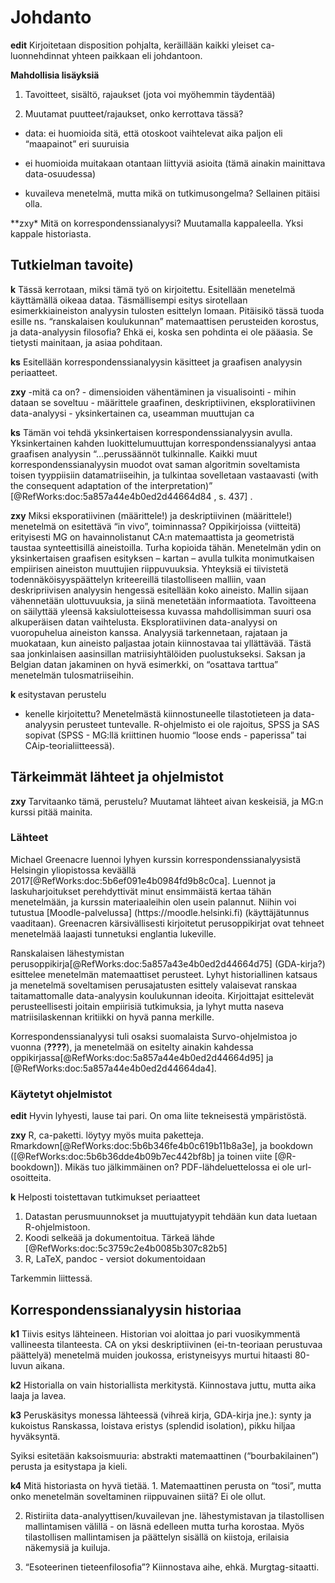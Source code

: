 # Johdanto

**edit** Kirjoitetaan disposition pohjalta, keräillään kaikki yleiset
ca-luonnehdinnat yhteen paikkaan eli johdantoon.

**Mahdollisia lisäyksiä**


1. Tavoitteet, sisältö, rajaukset (jota voi myöhemmin täydentää)

2. Muutamat puutteet/rajaukset, onko kerrottava tässä?

- data: ei huomioida sitä, että otoskoot vaihtelevat aika paljon eli
"maapainot" eri suuruisia

- ei huomioida muitakaan otantaan liittyviä asioita (tämä ainakin
mainittava data-osuudessa)

- kuvaileva menetelmä, mutta mikä on tutkimusongelma? Sellainen pitäisi olla.

**zxy* Mitä on korrespondenssianalyysi? Muutamalla kappaleella. Yksi kappale
historiasta.


## Tutkielman tavoite)

**k** Tässä kerrotaan, miksi tämä työ on kirjoitettu. Esitellään menetelmä
käyttämällä oikeaa dataa. Täsmällisempi esitys sirotellaan esimerkkiaineiston
analyysin tulosten esittelyn lomaan. Pitäisikö tässä tuoda esille ns. "ranskalaisen
koulukunnan" matemaattisen perusteiden korostus, ja data-analyysin filosofia?
Ehkä ei, koska sen pohdinta ei ole pääasia. Se tietysti mainitaan, ja asiaa pohditaan.


**ks** Esitellään korrespondenssianalyysin käsitteet ja graafisen analyysin
periaatteet.

**zxy** -mitä ca on?
- dimensioiden vähentäminen ja visualisointi
- mihin dataan se soveltuu
- määrittele graafinen, deskriptiivinen, eksploratiivinen data-analyysi
- yksinkertainen ca, useamman muuttujan ca


**ks** Tämän voi tehdä yksinkertaisen korrespondenssianalyysin avulla. Yksinkertainen
kahden luokittelumuuttujan korrespondenssianalyysi antaa graafisen analyysin
"...perussäännöt tulkinnalle. Kaikki muut korrespondenssianalyysin muodot ovat
saman algoritmin soveltamista toisen tyyppiisiin datamatriiseihin, ja tulkintaa
sovelletaan vastaavasti (with the consequent adaptation of the interpretation)"
[@RefWorks:doc:5a857a44e4b0ed2d44664d84 , s. 437] .

**zxy** Miksi eksporatiivinen (määrittele!) ja deskriptiivinen (määrittele!)
menetelmä on esitettävä "in vivo", toiminnassa? Oppikirjoissa (viitteitä)
erityisesti MG on havainnolistanut CA:n matemaattista ja geometristä taustaa
synteettisillä aineistoilla. Turha kopioida tähän. Menetelmän ydin on
yksinkertaisen graafisen esityksen -- kartan -- avulla tulkita monimutkaisen
empiirisen aineiston muuttujien riippuvuuksia. Yhteyksiä ei tiivistetä
todennäköisyyspäättelyn kriteereillä tilastolliseen malliin, vaan deskripriivisen
analyysin hengessä esitellään koko aineisto. Mallin sijaan vähennetään ulottuvuuksia,
ja siinä menetetään informaatiota. Tavoitteena on säilyttää yleensä kaksiulotteisessa
kuvassa mahdollisimman suuri osa alkuperäisen datan vaihtelusta. Eksploratiivinen
data-analyysi on vuoropuhelua aineiston kanssa. Analyysiä tarkennetaan, rajataan
ja muokataan, kun aineisto paljastaa jotain kiinnostavaa tai yllättävää. Tästä
saa jonkinlaisen aasinsillan matriisiyhtälöiden puolustukseksi.
Saksan ja Belgian datan jakaminen on hyvä esimerkki, on "osattava tarttua"
menetelmän tulosmatriiseihin.


**k** esitystavan perustelu

- kenelle kirjoitettu? Menetelmästä kiinnostuneelle tilastotieteen ja data-analyysin
perusteet tuntevalle. R-ohjelmisto ei ole rajoitus, SPSS ja SAS sopivat
(SPSS - MG:llä kriittinen huomio "loose ends - paperissa" tai CAip-teorialiitteessä).

## Tärkeimmät lähteet ja ohjelmistot

**zxy** Tarvitaanko tämä, perustelu? Muutamat lähteet aivan keskeisiä, ja MG:n
kurssi pitää mainita.

### Lähteet

Michael Greenacre luennoi lyhyen kurssin korrespondenssianalyysistä Helsingin
yliopistossa keväällä 2017[@RefWorks:doc:5b6ef091e4b0984fd9b8c0ca]. Luennot ja
laskuharjoitukset perehdyttivät minut ensimmäistä kertaa tähän menetelmään, ja
kurssin materiaaleihin olen usein palannut. Niihin voi tutustua
[Moodle-palvelussa] (https://moodle.helsinki.fi) (käyttäjätunnus vaaditaan).
Greenacren kärsivällisesti kirjoitetut perusoppikirjat ovat tehneet menetelmää
laajasti tunnetuksi englantia lukeville.

Ranskalaisen lähestymistan perusoppikirja[@RefWorks:doc:5a857a43e4b0ed2d44664d75] (GDA-kirja?)
esittelee menetelmän matemaattiset perusteet.
Lyhyt historiallinen katsaus ja menetelmä soveltamisen perusajatusten esittely
valaisevat ranskaa taitamattomalle data-analyysin koulukunnan ideoita.
Kirjoittajat esittelevät perusteellisesti joitain empiirisiä tutkimuksia, ja
lyhyt mutta naseva matriisilaskennan kritiikki on hyvä panna merkille.

Korrespondenssianalyysi tuli osaksi suomalaista Survo-ohjelmistoa jo vuonna (**????**),
ja menetelmää on esitelty ainakin kahdessa oppikirjassa[@RefWorks:doc:5a857a44e4b0ed2d44664d95]
ja [@RefWorks:doc:5a857a44e4b0ed2d44664da4].



### Käytetyt ohjelmistot

**edit** Hyvin lyhyesti, lause tai pari. On oma liite tekneisestä ympäristöstä.

**zxy** R, ca-paketti. löytyy myös muita paketteja.
Rmarkdown[@RefWorks:doc:5b6b346fe4b0c619b11b8a3e], ja
bookdown ([@RefWorks:doc:5b6b36dde4b09b7ec442bf8b] ja toinen viite [@R-bookdown]).
Mikäs tuo jälkimmäinen on? PDF-lähdeluettelossa ei ole url-osoitteita.


**k** Helposti toistettavan tutkimukset periaatteet

1. Datastan perusmuunnokset ja muuttujatyypit tehdään kun data luetaan
R-ohjelmistoon.
2. Koodi selkeää ja dokumentoitua. Tärkeä lähde [@RefWorks:doc:5c3759c2e4b0085b307c82b5]
3. R, LaTeX, pandoc - versiot dokumentoidaan

Tarkemmin liittessä.

## Korrespondenssianalyysin historiaa

**k1** Tiivis esitys lähteineen. Historian voi aloittaa jo pari vuosikymmentä
vallineesta tilanteesta. CA on yksi deskriptiivinen (ei-tn-teoriaan perustuvaa
päättelyä) menetelmä muiden joukossa, eristyneisyys murtui hitaasti 80-luvun aikana.

**k2** Historialla on vain historiallista merkitystä. Kiinnostava juttu, mutta
aika laaja ja lavea.

**k3** Peruskäsitys monessa lähteessä (vihreä kirja, GDA-kirja jne.): synty ja
kukoistus Ranskassa, loistava eristys (splendid isolation), pikku hiljaa hyväksyntä.

Syiksi esitetään kaksoismuuria: abstrakti matemaattinen ("bourbakilainen") perusta
ja esitystapa ja kieli.

**k4** Mitä historiasta on hyvä tietää.
1. Matemaattinen perusta on "tosi", mutta onko menetelmän soveltaminen riippuvainen
siitä? Ei ole ollut.

2. Ristiriita data-analyyttisen/kuvailevan jne. lähestymistavan ja tilastollisen
mallintamisen välillä - on läsnä edelleen mutta turha korostaa. Myös tilastollisen
mallintamisen ja päättelyn sisällä on kiistoja, erilaisia näkemysiä ja kuiluja.

3. "Esoteerinen tieteenfilosofia"? Kiinnostava aihe, ehkä. Murgtag-sitaatti.


